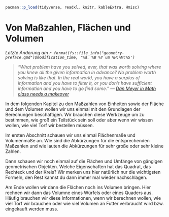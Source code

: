 ```r
pacman::p_load(tidyverse, readxl, knitr, kableExtra, Hmisc)
```

# Von Maßzahlen, Flächen und Volumen {#sec-geometry}

*Letzte Änderung am `r format(fs::file_info("geometry-preface.qmd")$modification_time, '%d. %B %Y um %H:%M:%S')`*

> *"What problem have you solved, ever, that was worth solving where you knew all the given information in advance? No problem worth solving is like that. In the real world, you have a surplus of information and you have to filter it, or you don't have sufficient information and you have to go find some." --- [Dan Meyer in  Math class needs a makeover](https://www.ted.com/talks/dan_meyer_math_class_needs_a_makeover?language=en&subtitle=en&trigger=5s)*


In dem folgenden Kapitel zu den Maßzahlen von Einheiten sowie der Fläche und dem Volumen wollen wir uns einmal mit den Grundlagen der Berechungen beschäftigen. Wir brauchen diese Werkzeuge um zu bestimmen, wie groß ein Teilstück sein soll oder aber wenn wir wissen wollen, wie viel Torf wir bestellen müssen. 

Im ersten Abschnitt schauen wir uns einmal Flächenmaße und Volumenmaße an. Wie sind die Abkürzungen für die entsprechenden Maßzahlen und wie lauten die Abkürzungen für sehr große oder sehr kleine Zahlen.

Dann schauen wir noch einmal auf die Flächen und Umfänge von gängigen geometrischen Objekten. Welche Eigenschaften hat das Quadrat, das Rechteck und der Kreis? Wir merken uns hier natürlich nur die wichtigsten Formeln, den Rest kannst du dann immer mal wieder nachschlagen.

Am Ende wollen wir dann die Flächen noch ins Volumen bringen. Hier rechnen wir dann das Volumne eines Würfels oder eines Quaders aus. Häufig brauchen wir diese Informationen, wenn wir berechnen wollen, wie viel Torf wir brauchen oder wie viel Volumen an Futter verbraucht wird bzw. eingekauft werden muss.